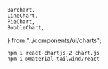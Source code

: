     Barchart,
    LineChart,
    PieChart,
    BubbleChart,
} from "../components/ui/charts";


```
npm i react-chartjs-2 chart.js
npm i @material-tailwind/react
```


<Barchart />

<LineChart />

<PieChart />
<BubbleChart />